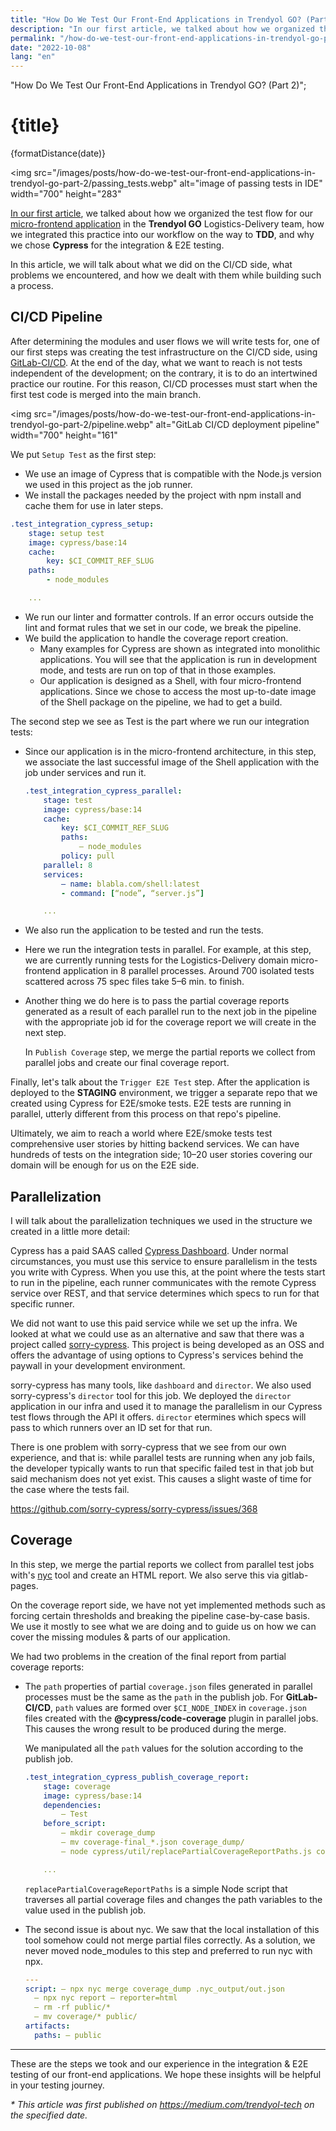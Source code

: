 ```yaml
---
title: "How Do We Test Our Front-End Applications in Trendyol GO? (Part 2)"
description: "In our first article, we talked about how we organized the test flow for our micro-frontend application in the Trendyol GO Logistics-Delivery team, how we integrated this practice into our workflow on the way to TDD, and why we chose Cypress for the integration & E2E testing."
permalink: "/how-do-we-test-our-front-end-applications-in-trendyol-go-part-2/"
date: "2022-10-08"
lang: "en"
---
```



  "How Do We Test Our Front-End Applications in Trendyol GO? (Part 2)";

# {title}

<p>{formatDistance(date)}</p>

<img
  src="/images/posts/how-do-we-test-our-front-end-applications-in-trendyol-go-part-2/passing_tests.webp"
  alt="image of passing tests in IDE"
  width="700"
  height="283"
></img>

[In our first article](https://medium.com/trendyol-tech/how-do-we-test-our-front-end-applications-in-trendyol-go-part-1-51bc34e6de1e), we talked about how we organized the test flow for our [micro-frontend application](https://medium.com/trendyol-tech/micro-frontend-architecture-with-webpack-module-federation-part-1-9827d436bd1e) in the **Trendyol GO** Logistics-Delivery team, how we integrated this practice into our workflow on the way to **TDD**, and why we chose **Cypress** for the integration & E2E testing.

In this article, we will talk about what we did on the CI/CD side, what problems we encountered, and how we dealt with them while building such a process.

## CI/CD Pipeline

After determining the modules and user flows we will write tests for, one of our first steps was creating the test infrastructure on the CI/CD side, using [GitLab-CI/CD](https://docs.gitlab.com/ee/ci/). At the end of the day, what we want to reach is not tests independent of the development; on the contrary, it is to do an intertwined practice our routine. For this reason, CI/CD processes must start when the first test code is merged into the main branch.

<img
  src="/images/posts/how-do-we-test-our-front-end-applications-in-trendyol-go-part-2/pipeline.webp"
  alt="GitLab CI/CD deployment pipeline"
  width="700"
  height="161"
></img>

We put `Setup Test` as the first step:

- We use an image of Cypress that is compatible with the Node.js version we used in this project as the job runner.
- We install the packages needed by the project with npm install and cache them for use in later steps.

```yaml
.test_integration_cypress_setup:
    stage: setup test
    image: cypress/base:14
    cache:
        key: $CI_COMMIT_REF_SLUG
    paths:
        - node_modules

    ...
```

- We run our linter and formatter controls. If an error occurs outside the lint and format rules that we set in our code, we break the pipeline.
- We build the application to handle the coverage report creation.
  - Many examples for Cypress are shown as integrated into monolithic applications. You will see that the application is run in development mode, and tests are run on top of that in those examples.
  - Our application is designed as a Shell, with four micro-frontend applications. Since we chose to access the most up-to-date image of the Shell package on the pipeline, we had to get a build.

The second step we see as Test is the part where we run our integration tests:

- Since our application is in the micro-frontend architecture, in this step, we associate the last successful image of the Shell application with the job under services and run it.

  ```yaml
  .test_integration_cypress_parallel:
      stage: test
      image: cypress/base:14
      cache:
          key: $CI_COMMIT_REF_SLUG
          paths:
              — node_modules
          policy: pull
      parallel: 8
      services:
          — name: blabla.com/shell:latest
          - command: [“node”, “server.js”]

      ...
  ```

- We also run the application to be tested and run the tests.
- Here we run the integration tests in parallel. For example, at this step, we are currently running tests for the Logistics-Delivery domain micro-frontend application in 8 parallel processes. Around 700 isolated tests scattered across 75 spec files take 5–6 min. to finish.
- Another thing we do here is to pass the partial coverage reports generated as a result of each parallel run to the next job in the pipeline with the appropriate job id for the coverage report we will create in the next step.

  In `Publish Coverage` step, we merge the partial reports we collect from parallel jobs and create our final coverage report.

Finally, let's talk about the `Trigger E2E Test` step. After the application is deployed to the **STAGING** environment, we trigger a separate repo that we created using Cypress for E2E/smoke tests. E2E tests are running in parallel, utterly different from this process on that repo's pipeline.

Ultimately, we aim to reach a world where E2E/smoke tests test comprehensive user stories by hitting backend services. We can have hundreds of tests on the integration side; 10–20 user stories covering our domain will be enough for us on the E2E side.

## Parallelization

I will talk about the parallelization techniques we used in the structure we created in a little more detail:

Cypress has a paid SAAS called [Cypress Dashboard](https://www.cypress.io/dashboard). Under normal circumstances, you must use this service to ensure parallelism in the tests you write with Cypress. When you use this, at the point where the tests start to run in the pipeline, each runner communicates with the remote Cypress service over REST, and that service determines which specs to run for that specific runner.

We did not want to use this paid service while we set up the infra. We looked at what we could use as an alternative and saw that there was a project called [sorry-cypress](https://sorry-cypress.dev/). This project is being developed as an OSS and offers the advantage of using options to Cypress's services behind the paywall in your development environment.

sorry-cypress has many tools, like `dashboard` and `director`. We also used sorry-cypress's `director` tool for this job. We deployed the `director` application in our infra and used it to manage the parallelism in our Cypress test flows through the API it offers. `director` etermines which specs will pass to which runners over an ID set for that run.

There is one problem with sorry-cypress that we see from our own experience, and that is: while parallel tests are running when any job fails, the developer typically wants to run that specific failed test in that job but said mechanism does not yet exist. This causes a slight waste of time for the case where the tests fail.

https://github.com/sorry-cypress/sorry-cypress/issues/368

## Coverage

In this step, we merge the partial reports we collect from parallel test jobs with's [nyc](https://github.com/istanbuljs/nyc) tool and create an HTML report. We also serve this via gitlab-pages.

On the coverage report side, we have not yet implemented methods such as forcing certain thresholds and breaking the pipeline case-by-case basis. We use it mostly to see what we are doing and to guide us on how we can cover the missing modules & parts of our application.

We had two problems in the creation of the final report from partial coverage reports:

- The `path` properties of partial `coverage.json` files generated in parallel processes must be the same as the `path` in the publish job. For **GitLab-CI/CD**, `path` values are formed over `$CI_NODE_INDEX` in `coverage.json` files created with the **@cypress/code-coverage** plugin in parallel jobs. This causes the wrong result to be produced during the merge.

  We manipulated all the `path` values for the solution according to the publish job.

  ```yaml
  .test_integration_cypress_publish_coverage_report:
      stage: coverage
      image: cypress/base:14
      dependencies:
          — Test
      before_script:
          — mkdir coverage_dump
          — mv coverage-final_*.json coverage_dump/
          — node cypress/util/replacePartialCoverageReportPaths.js coverage_dump

      ...
  ```

  `replacePartialCoverageReportPaths` is a simple Node script that traverses all partial coverage files and changes the path variables to the value used in the publish job.

- The second issue is about nyc. We saw that the local installation of this tool somehow could not merge partial files correctly. As a solution, we never moved node_modules to this step and preferred to run nyc with npx.

  ```yaml
  ---
  script: — npx nyc merge coverage_dump .nyc_output/out.json
    — npx nyc report — reporter=html
    — rm -rf public/*
    — mv coverage/* public/
  artifacts:
    paths: — public
  ```

---

These are the steps we took and our experience in the integration & E2E testing of our front-end applications. We hope these insights will be helpful in your testing journey.

_\* This article was first published on https://medium.com/trendyol-tech on the specified date._

